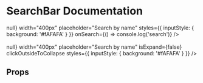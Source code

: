 
<Meta title="Components/SearchBar" component={SearchBar}/>

# SearchBar Documentation
<Preview>
  <Story name="SearchBar">
    <SearchBar 
      value="" 
      onChange={() => null} width="400px" 
      placeholder="Search by name" 
      styles={{
        inputStyle: {
          background: '#fAFAFA'
        }
      }}
      onSearch={() => console.log('search')}
    />
    <br/>
    <br/>
    <SearchBar 
      value="" 
      onChange={() => null} width="400px" 
      placeholder="Search by name" 
      isExpand={false} 
      clickOutsideToCollapse
      styles={{
        inputStyle: {
          background: '#fAFAFA'
        }
      }}
    />
  </Story>
</Preview>


## Props

<Props of={SearchBar} />
